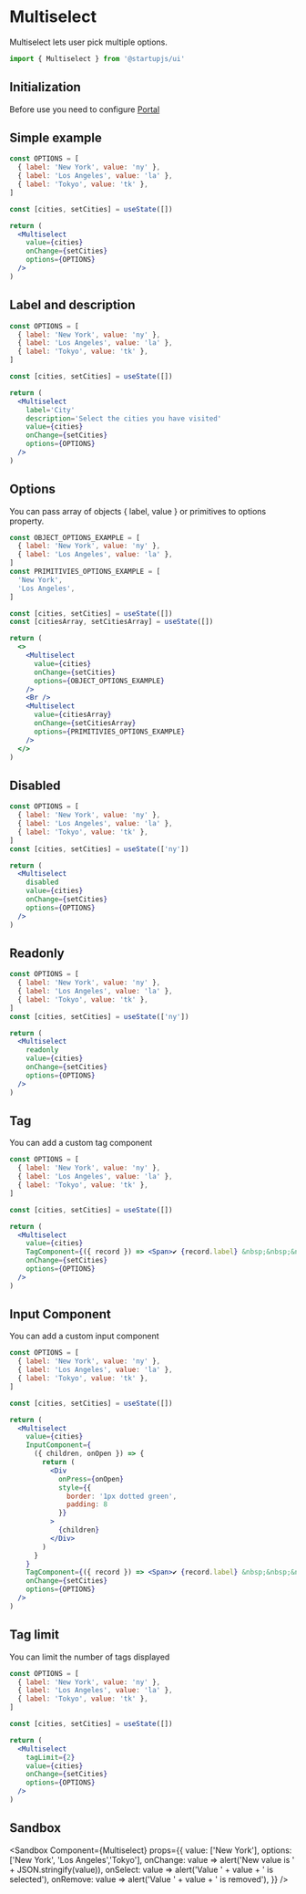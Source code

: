 
# Multiselect

Multiselect lets user pick multiple options.

```jsx
import { Multiselect } from '@startupjs/ui'
```

## Initialization

Before use you need to configure [Portal](/docs/components/Portal)

## Simple example

```jsx example
const OPTIONS = [
  { label: 'New York', value: 'ny' },
  { label: 'Los Angeles', value: 'la' },
  { label: 'Tokyo', value: 'tk' },
]

const [cities, setCities] = useState([])

return (
  <Multiselect
    value={cities}
    onChange={setCities}
    options={OPTIONS}
  />
)
```

## Label and description

```jsx example
const OPTIONS = [
  { label: 'New York', value: 'ny' },
  { label: 'Los Angeles', value: 'la' },
  { label: 'Tokyo', value: 'tk' },
]

const [cities, setCities] = useState([])

return (
  <Multiselect
    label='City'
    description='Select the cities you have visited'
    value={cities}
    onChange={setCities}
    options={OPTIONS}
  />
)
```

## Options

You can pass array of objects { label, value } or primitives to options property.

```jsx example
const OBJECT_OPTIONS_EXAMPLE = [
  { label: 'New York', value: 'ny' },
  { label: 'Los Angeles', value: 'la' },
]
const PRIMITIVIES_OPTIONS_EXAMPLE = [
  'New York',
  'Los Angeles',
]

const [cities, setCities] = useState([])
const [citiesArray, setCitiesArray] = useState([])

return (
  <>
    <Multiselect
      value={cities}
      onChange={setCities}
      options={OBJECT_OPTIONS_EXAMPLE}
    />
    <Br />
    <Multiselect
      value={citiesArray}
      onChange={setCitiesArray}
      options={PRIMITIVIES_OPTIONS_EXAMPLE}
    />
  </>
)
```

## Disabled

```jsx example
const OPTIONS = [
  { label: 'New York', value: 'ny' },
  { label: 'Los Angeles', value: 'la' },
  { label: 'Tokyo', value: 'tk' },
]
const [cities, setCities] = useState(['ny'])

return (
  <Multiselect
    disabled
    value={cities}
    onChange={setCities}
    options={OPTIONS}
  />
)
```

## Readonly

```jsx example
const OPTIONS = [
  { label: 'New York', value: 'ny' },
  { label: 'Los Angeles', value: 'la' },
  { label: 'Tokyo', value: 'tk' },
]
const [cities, setCities] = useState(['ny'])

return (
  <Multiselect
    readonly
    value={cities}
    onChange={setCities}
    options={OPTIONS}
  />
)
```

## Tag

You can add a custom tag component

```jsx example
const OPTIONS = [
  { label: 'New York', value: 'ny' },
  { label: 'Los Angeles', value: 'la' },
  { label: 'Tokyo', value: 'tk' },
]

const [cities, setCities] = useState([])

return (
  <Multiselect
    value={cities}
    TagComponent={({ record }) => <Span>✔ {record.label} &nbsp;&nbsp;&nbsp;&nbsp;</Span>}
    onChange={setCities}
    options={OPTIONS}
  />
)
```

## Input Component

You can add a custom input component

```jsx example
const OPTIONS = [
  { label: 'New York', value: 'ny' },
  { label: 'Los Angeles', value: 'la' },
  { label: 'Tokyo', value: 'tk' },
]

const [cities, setCities] = useState([])

return (
  <Multiselect
    value={cities}
    InputComponent={
      ({ children, onOpen }) => {
        return (
          <Div
            onPress={onOpen}
            style={{
              border: '1px dotted green',
              padding: 8
            }}
          >
            {children}
          </Div>
        )
      }
    }
    TagComponent={({ record }) => <Span>✔ {record.label} &nbsp;&nbsp;&nbsp;&nbsp;</Span>}
    onChange={setCities}
    options={OPTIONS}
  />
)
```

## Tag limit

You can limit the number of tags displayed

```jsx example
const OPTIONS = [
  { label: 'New York', value: 'ny' },
  { label: 'Los Angeles', value: 'la' },
  { label: 'Tokyo', value: 'tk' },
]

const [cities, setCities] = useState([])

return (
  <Multiselect
    tagLimit={2}
    value={cities}
    onChange={setCities}
    options={OPTIONS}
  />
)
```

## Sandbox

<Sandbox
  Component={Multiselect}
  props={{
    value: ['New York'],
    options: ['New York', 'Los Angeles','Tokyo'],
    onChange: value => alert('New value is ' + JSON.stringify(value)),
    onSelect: value => alert('Value ' + value + ' is selected'),
    onRemove: value => alert('Value ' + value + ' is removed'),
  }}
/>
